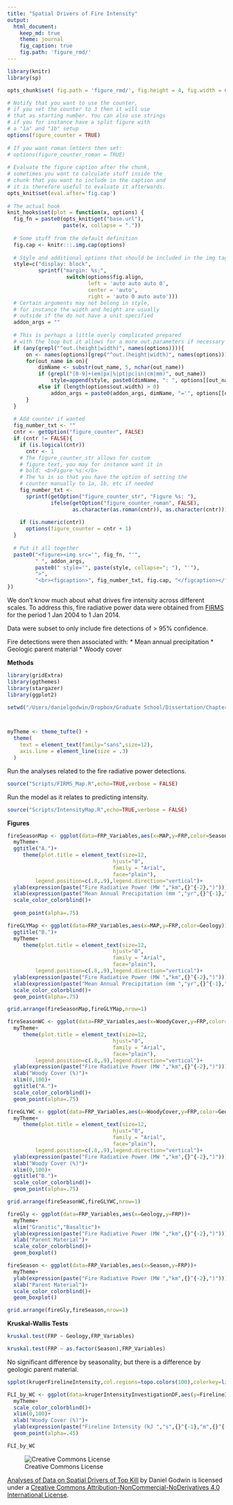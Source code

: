 ```yaml
---
title: "Spatial Drivers of Fire Intensity"
output:
  html_document:
    keep_md: true
    theme: journal
    fig_caption: true
    fig.path: 'figure_rmd/'
---
```



```r
library(knitr)
library(sp)

opts_chunk$set( fig.path = 'figure_rmd/', fig.height = 4, fig.width = 6 )

# Notify that you want to use the counter,
# if you set the counter to 3 then it will use 
# that as starting number. You can also use strings
# if you for instance have a split figure with 
# a "1a" and "1b" setup
options(figure_counter = TRUE)
 
# If you want roman letters then set: 
# options(figure_counter_roman = TRUE)
 
# Evaluate the figure caption after the chunk, 
# sometimes you want to calculate stuff inside the
# chunk that you want to include in the caption and
# it is therefore useful to evaluate it afterwards.
opts_knit$set(eval.after='fig.cap')
 
# The actual hook
knit_hooks$set(plot = function(x, options) {
  fig_fn = paste0(opts_knit$get("base.url"), 
                  paste(x, collapse = "."))
 
  # Some stuff from the default definition
  fig.cap <- knitr:::.img.cap(options)
 
  # Style and additional options that should be included in the img tag
  style=c("display: block",
          sprintf("margin: %s;",
                   switch(options$fig.align, 
                          left = 'auto auto auto 0', 
                          center = 'auto',
                          right = 'auto 0 auto auto')))
  # Certain arguments may not belong in style, 
  # for instance the width and height are usually
  # outside if the do not have a unit specified
  addon_args = ""
 
  # This is perhaps a little overly complicated prepared 
  # with the loop but it allows for a more out.parameters if necessary
  if (any(grepl("^out.(height|width)", names(options)))){
      on <- names(options)[grep("^out.(height|width)", names(options))]
      for(out_name in on){
          dimName <- substr(out_name, 5, nchar(out_name))
          if (grepl("[0-9]+(em|px|%|pt|pc|in|cm|mm)", out_name))
              style=append(style, paste0(dimName, ": ", options[[out_name]]))
          else if (length(options$out.width) > 0)
              addon_args = paste0(addon_args, dimName, "='", options[[out_name]], "'")
      }
  }
 
  # Add counter if wanted
  fig_number_txt <- ""
  cntr <- getOption("figure_counter", FALSE)
  if (cntr != FALSE){
    if (is.logical(cntr))
      cntr <- 1
    # The figure_counter_str allows for custom 
    # figure text, you may for instance want it in
    # bold: <b>Figure %s:</b>
    # The %s is so that you have the option of setting the
    # counter manually to 1a, 1b, etc if needed
    fig_number_txt <- 
      sprintf(getOption("figure_counter_str", "Figure %s: "), 
              ifelse(getOption("figure_counter_roman", FALSE), 
                     as.character(as.roman(cntr)), as.character(cntr)))
 
    if (is.numeric(cntr))
      options(figure_counter = cntr + 1)
  }
 
  # Put it all together
  paste0("<figure><img src='", fig_fn, "'", 
         " ", addon_args,
         paste0(" style='", paste(style, collapse="; "), "'"),
         ">",
         "<br><figcaption>", fig_number_txt, fig.cap, "</figcaption></figure><br>")
})

```


We don't know much about what drives fire intensity across different scales. To address this, fire radiative power data were obtained from [FIRMS](https://earthdata.nasa.gov/data/near-real-time-data/firms) for the period 1 Jan 2004 to 1 Jan 2014.

Data were subset to only include fire detections of > 95% confidence.

Fire detections were then associated with:
* Mean annual precipitation
* Geologic parent material
* Woody cover

**Methods**
```r

library(gridExtra)
library(ggthemes)
library(stargazer)
library(ggplot2)

setwd("/Users/danielgodwin/Dropbox/Graduate School/Dissertation/Chapter 2 - Ignition Variation/SpatialDriversofTopKill")



myTheme <- theme_tufte() +
  theme(
    text = element_text(family="sans",size=12),
    axis.line = element_line(size = .3)
  )
```
Run the analyses related to the fire radiative power detections.

```r
source("Scripts/FIRMS_Map.R",echo=TRUE,verbose = FALSE)
```
Run the model as it relates to predicting intensity.
```r
source("Scripts/IntensityMap.R",echo=TRUE,verbose = FALSE)
```

**Figures**

```r
fireSeasonMap <- ggplot(data=FRP_Variables,aes(x=MAP,y=FRP,color=Season))+
  myTheme+
  ggtitle("A.")+
     theme(plot.title = element_text(size=12,
                                  hjust="0",
                                  family = "Arial",
                                  face="plain"),
         legend.position=c(.8,.9),legend.direction="vertical")+
  ylab(expression(paste("Fire Radiative Power (MW ","km",{}^{-2},")")))+
  xlab(expression(paste("Mean Annual Precipitation (mm ","yr",{}^{-1},")")))+
  scale_color_colorblind()+
  
  geom_point(alpha=.75)

fireGLYMap <- ggplot(data=FRP_Variables,aes(x=MAP,y=FRP,color=Geology))+
  ggtitle("B.")+
  myTheme+
     theme(plot.title = element_text(size=12,
                                  hjust="0",
                                  family = "Arial",
                                  face="plain"),
         legend.position=c(.8,.9),legend.direction="vertical")+
  ylab(expression(paste("Fire Radiative Power (MW ","km",{}^{-2},")")))+
  xlab(expression(paste("Mean Annual Precipitation (mm ","yr",{}^{-1},")")))+
  scale_color_colorblind()+
  geom_point(alpha=.75)

grid.arrange(fireSeasonMap,fireGLYMap,nrow=1)
```

```r
fireSeasonWC <- ggplot(data=FRP_Variables,aes(x=WoodyCover,y=FRP,color=Season))+
  myTheme+
     theme(plot.title = element_text(size=12,
                                  hjust="0",
                                  family = "Arial",
                                  face="plain"),
         legend.position=c(.8,.9),legend.direction="vertical")+
  ylab(expression(paste("Fire Radiative Power (MW ","km",{}^{-2},")")))+
  xlab("Woody Cover (%)")+
  xlim(0,100)+
  ggtitle("A.")+
  scale_color_colorblind()+
  geom_point(alpha=.75)

fireGLYWC <- ggplot(data=FRP_Variables,aes(x=WoodyCover,y=FRP,color=Geology))+
  myTheme+
     theme(plot.title = element_text(size=12,
                                  hjust="0",
                                  family = "Arial",
                                  face="plain"),
         legend.position=c(.8,.9),legend.direction="vertical")+
  ylab(expression(paste("Fire Radiative Power (MW ","km",{}^{-2},")")))+
  xlab("Woody Cover (%)")+
  xlim(0,100)+
  ggtitle("B.")+
  scale_color_colorblind()+
  geom_point(alpha=.75)

grid.arrange(fireSeasonWC,fireGLYWC,nrow=1)
```

```r
fireGly <- ggplot(data=FRP_Variables,aes(x=Geology,y=FRP))+
  myTheme+
  xlim("Granitic","Basaltic")+
  ylab(expression(paste("Fire Radiative Power (MW ","km",{}^{-2},")")))+
  xlab("Parent Material")+
  scale_color_colorblind()+
  geom_boxplot()

fireSeason <- ggplot(data=FRP_Variables,aes(x=Season,y=FRP))+
  myTheme+
  ylab(expression(paste("Fire Radiative Power (MW ","km",{}^{-2},")")))+
  xlab("Parent Material")+
  scale_color_colorblind()+
  geom_boxplot()

grid.arrange(fireGly,fireSeason,nrow=1)
```
**Kruskal-Wallis Tests**
```r
kruskal.test(FRP ~ Geology,FRP_Variables)

kruskal.test(FRP ~ as.factor(Season),FRP_Variables)
```

No significant difference by seasonality, but there is a difference by geologic parent material.



```r
spplot(krugerFirelineIntensity,col.regions=topo.colors(100),colorkey=list(title="Fireline Intensity"))
```

```r

FLI_by_WC <- ggplot(data=krugerIntensityInvestigationDF,aes(y=FirelineIntensity,x=WoodyCover,color=Geology))+
  myTheme+
  scale_color_colorblind()+
  xlim(0,100)+
  xlab("Woody Cover (%)")+
  ylab(expression(paste("Fireline Intensity (kJ ","s",{}^{-1},"m",{}^{-1},")")))+
  geom_point(alpha=.45)

FLI_by_WC
```



![Creative Commons License](http://i.creativecommons.org/l/by-nc-nd/4.0/88x31.png)

[Analyses of Data on Spatial Drivers of Top Kill](http://github.com/danielg7/SpatialDriversOfTopKill/) by Daniel Godwin is licensed under a [Creative Commons Attribution-NonCommercial-NoDerivatives 4.0 International License](http://creativecommons.org/licenses/by-nc-nd/4.0/).